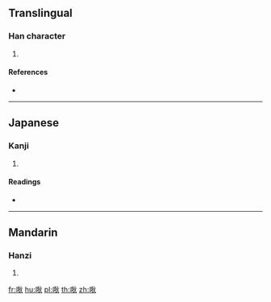 {{character info/new}}
==Translingual==

===Han character===
{{Han char|rn=30|rad=口|as=07|sn=10|four=|canj=RKHF|ids=⿰口狄}}

# {{defn|Han|sort=口07}}

====References====
* {{Han ref|kx=0193.051|dkj=03747|hdz=10632.091|uh=5519|ud=21785}}

----

==Japanese==

===Kanji===
{{ja-kanji|grade=|rs=口07}}

# {{defn|lang=ja|sort=口07}}

====Readings====
* {{ja-readings|on=[[てき]] (teki)|kun=}}

----

==Mandarin==

===Hanzi===
{{cmn-hanzi|pin=[[dí]] ([[di2]])|wg=ti<sup>2</sup>}}

# {{defn|lang=cmn|sort=口07}}

[[fr:唙]]
[[hu:唙]]
[[pl:唙]]
[[th:唙]]
[[zh:唙]]